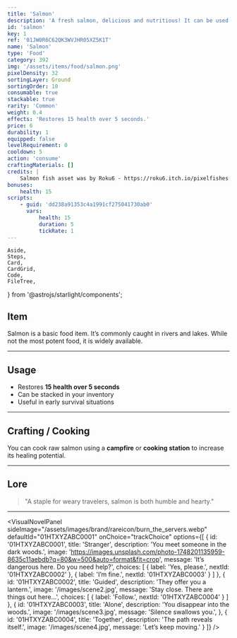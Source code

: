 ```yaml
---
title: 'Salmon'
description: 'A fresh salmon, delicious and nutritious! It can be used for cooking!'
id: 'salmon'
key: 1
ref: '01JW0R6C62QK3WVJHR05XZ5K1T'
name: 'Salmon'
type: 'Food'
category: 392
img: '/assets/items/food/salmon.png'
pixelDensity: 32
sortingLayer: Ground
sortingOrder: 10
consumable: true
stackable: true
rarity: 'Common'
weight: 0.4
effects: 'Restores 15 health over 5 seconds.'
price: 6
durability: 1
equipped: false
levelRequirement: 0
cooldown: 5
action: 'consume'
craftingMaterials: []
credits: |
    Salmon fish asset was by Roku6 - https://roku6.itch.io/pixelfishes
bonuses:
    health: 15
scripts:
    - guid: 'dd238a91353c4a1991cf275041730ab0'
      vars:
          health: 15
          duration: 5
          tickRate: 1
---
```




	Aside,
	Steps,
	Card,
	CardGrid,
	Code,
	FileTree,
} from '@astrojs/starlight/components';


## Item

Salmon is a basic food item. It’s commonly caught in rivers and lakes. While not the most potent food, it is widely available.

---

<ItemDBPanel data={frontmatter} />

## Usage

- Restores **15 health over 5 seconds**
- Can be stacked in your inventory
- Useful in early survival situations

---

## Crafting / Cooking

You can cook raw salmon using a **campfire** or **cooking station** to increase its healing potential.

---

## Lore

> "A staple for weary travelers, salmon is both humble and hearty."

---

<VisualNovelPanel
  sideImage="/assets/images/brand/rareicon/burn_the_servers.webp"
  defaultId="01HTXYZABC0001"
  onChoice="trackChoice"
  options={[
    {
      id: '01HTXYZABC0001',
      title: 'Stranger',
      description: 'You meet someone in the dark woods.',
      image: 'https://images.unsplash.com/photo-1748201135959-8635c11aebdb?q=80&w=500&auto=format&fit=crop',
      message: 'It’s dangerous here. Do you need help?',
      choices: [
        { label: 'Yes, please.', nextId: '01HTXYZABC0002' },
        { label: 'I’m fine.', nextId: '01HTXYZABC0003' }
      ]
    },
    {
      id: '01HTXYZABC0002',
      title: 'Guided',
      description: 'They offer you a lantern.',
      image: '/images/scene2.jpg',
      message: 'Stay close. There are things out here...',
      choices: [
        { label: 'Follow.', nextId: '01HTXYZABC0004' }
      ]
    },
    {
      id: '01HTXYZABC0003',
      title: 'Alone',
      description: 'You disappear into the woods.',
      image: '/images/scene3.jpg',
      message: 'Silence swallows you.',
    },
    {
      id: '01HTXYZABC0004',
      title: 'Together',
      description: 'The path reveals itself.',
      image: '/images/scene4.jpg',
      message: 'Let’s keep moving.'
    }
  ]}
/>